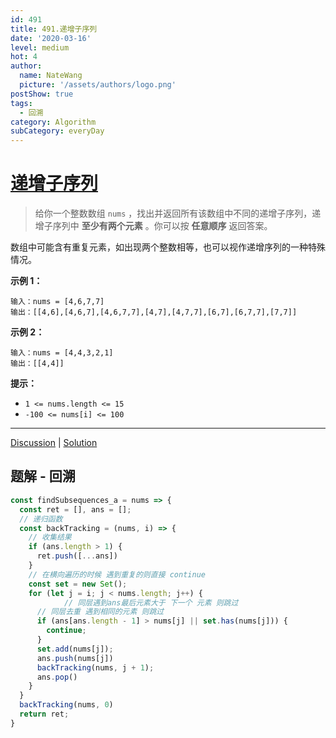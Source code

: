 ```yaml
---
id: 491
title: 491.递增子序列
date: '2020-03-16'
level: medium
hot: 4
author:
  name: NateWang
  picture: '/assets/authors/logo.png'
postShow: true
tags:
  - 回溯
category: Algorithm
subCategory: everyDay
---
```



# [递增子序列](https://leetcode-cn.com/problems/increasing-subsequences/description/)



> 给你一个整数数组 `nums` ，找出并返回所有该数组中不同的递增子序列，递增子序列中 **至少有两个元素** 。你可以按 **任意顺序** 返回答案。

数组中可能含有重复元素，如出现两个整数相等，也可以视作递增序列的一种特殊情况。

**示例 1：**

```
输入：nums = [4,6,7,7]
输出：[[4,6],[4,6,7],[4,6,7,7],[4,7],[4,7,7],[6,7],[6,7,7],[7,7]]
```

**示例 2：**

```
输入：nums = [4,4,3,2,1]
输出：[[4,4]]
```

**提示：**

- `1 <= nums.length <= 15`
- `-100 <= nums[i] <= 100`

------

[Discussion](https://leetcode-cn.com/problems/increasing-subsequences/comments/) | [Solution](https://leetcode-cn.com/problems/increasing-subsequences/solution/)

## 题解 - 回溯






```js
const findSubsequences_a = nums => {
  const ret = [], ans = [];
  // 递归函数
  const backTracking = (nums, i) => {
    // 收集结果
    if (ans.length > 1) {
      ret.push([...ans])
    }
    // 在横向遍历的时候 遇到重复的则直接 continue 
    const set = new Set();
    for (let j = i; j < nums.length; j++) {
			// 同层遇到ans最后元素大于 下一个 元素 则跳过
      // 同层去重 遇到相同的元素 则跳过
      if (ans[ans.length - 1] > nums[j] || set.has(nums[j])) {
        continue;
      }
      set.add(nums[j]);
      ans.push(nums[j])
      backTracking(nums, j + 1);
      ans.pop()
    }
  }
  backTracking(nums, 0)
  return ret;
}
```

